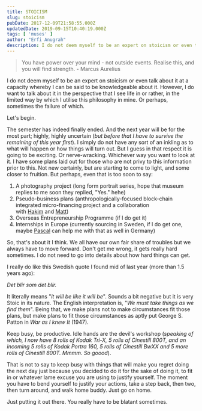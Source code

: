 ```yaml
---
title: STOICISM
slug: stoicism
pubDate: 2017-12-09T21:58:55.000Z
updatedDate: 2019-09-15T10:40:19.000Z
tags: [ 'muses' ]
author: "Erfi Anugrah"
description: I do not deem myself to be an expert on stoicism or even talk about it at a capacity whereby I can be said to be knowledgeable about it. However, I do want to talk about it in the perspective that I see life in or rather, in the limited way by which I utilise this philosophy in mine. Or perhaps, sometimes the failure of which.
---
```


> You have power over your mind - not outside events. Realise this, and you will find strength. - Marcus Aurelius

I do not deem myself to be an expert on stoicism or even talk about it at a capacity whereby I can be said to be knowledgeable about it. However, I do want to talk about it in the perspective that I see life in or rather, in the limited way by which I utilise this philosophy in mine. Or perhaps, sometimes the failure of which.

Let's begin.

The semester has indeed finally ended. And the next year will be for the most part; highly, highly uncertain (*but before that I have to survive the remaining of this year first*). I simply do not have any sort of an inkling as to what will happen or how things will turn out. But I guess in that respect it is going to be exciting. Or nerve-wracking. Whichever way you want to look at it. I have some plans laid out for those who are not privy to this information prior to this. Not new certainly, but are starting to come to light, and some closer to fruition. But perhaps, even that is too soon to say:

1. A photography project (long form portrait series, hope that museum replies to me soon they replied, "Yes." hehe)
2. Pseudo-business plans (anthropologically-focused block-chain integrated micro-financing project and a collaboration with [Hakim](https://unusualfelines.com/) and [Matt](https://www.instagram.com/matthewc.may/))
3. Overseas Entrepreneurship Programme (if I do get it)
4. Internships in Europe (currently sourcing in Sweden, if I do get one, maybe [Pascal](http://www.pascalmaurice.de/) can help me with that as well in Germany)

So, that's about it I think. We all have our own fair share of troubles but we always have to move forward. Don't get me wrong, it gets really hard sometimes. I do not need to go into details about how hard things can get.

I really do like this Swedish quote I found mid of last year (more than 1.5 years ago):

*Det blir som det blir.*

It literally means "*it will be like it will be*". Sounds a bit negative but it is very Stoic in its nature. The English interpretation is, "*We must take things as we find them*". Being that, we make plans not to make circumstances fit those plans, but make plans to fit those circumstances as aptly put George S. Patton in *War as I knew It* (1947).

Keep busy, be productive. Idle hands are the devil's workshop (*speaking of which, I now have 8 rolls of Kodak Tri-X, 5 rolls of Cinestill 800T, and an incoming 5 rolls of Kodak Portra 160, 5 rolls of Cinestill BwXX and 5 more rolls of Cinestill 800T. Mmmm. So goood*).

That is not to say to keep busy with things that will make you regret doing the next day just because you decided to do it for the sake of doing it, to fit in or whatever lame excuse you are using to justify yourself. The moment you have to bend yourself to justify your actions, take a step back, then two, then turn around, and walk home buddy. Just go on home.

Just putting it out there. You really have to be blatant sometimes.
